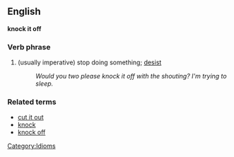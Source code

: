 ==English==
'''knock it off'''
===Verb phrase===
#(usually imperative) stop doing something; [[desist]]
#:''Would you two please knock it off with the shouting?  I'm trying to sleep.''

===Related terms===
*[[cut it out]]
*[[knock]]
*[[knock off]]

[[Category:Idioms]]